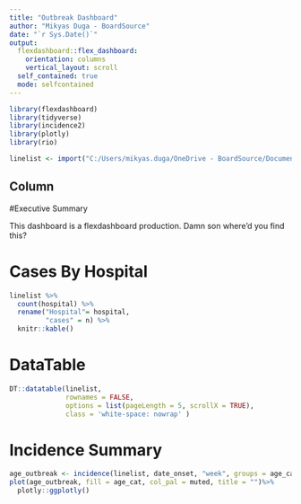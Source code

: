 ```yaml
---
title: "Outbreak Dashboard"
author: "Mikyas Duga - BoardSource"
date: "`r Sys.Date()`"
output: 
  flexdashboard::flex_dashboard:
    orientation: columns
    vertical_layout: scroll
  self_contained: true
  mode: selfcontained
---
```


```r
library(flexdashboard)
library(tidyverse)
library(incidence2)
library(plotly)
library(rio)

linelist <- import("C:/Users/mikyas.duga/OneDrive - BoardSource/Documents/R/MDdashboard/linelist_cleaned.rds")
```

Column {data-width=650}
-----------------------------------------------------------------------
#Executive Summary

This dashboard is a flexdashboard production. Damn son where'd you find this?



# Cases By Hospital {data-navmenu="Cases"}

```r
linelist %>%
  count(hospital) %>%
  rename("Hospital"= hospital,
         "cases" = n) %>%
  knitr::kable()
```


# DataTable {data-navmenu="Case Counts"}

```r
DT::datatable(linelist, 
              rownames = FALSE, 
              options = list(pageLength = 5, scrollX = TRUE), 
              class = 'white-space: nowrap' )
```

# Incidence Summary {data-navmenu="Incidence Plot"}

```r
age_outbreak <- incidence(linelist, date_onset, "week", groups = age_cat)
plot(age_outbreak, fill = age_cat, col_pal = muted, title = "")%>% 
  plotly::ggplotly()
```


